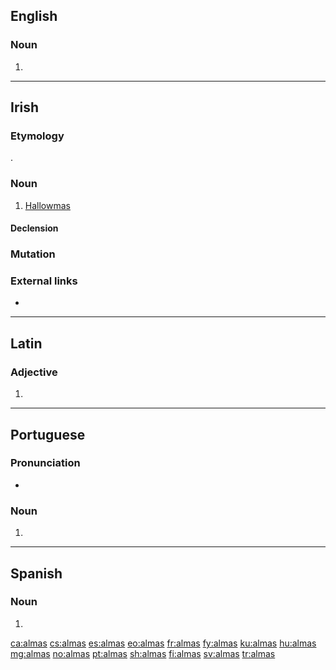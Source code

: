 ==English==

===Noun===
{{head|en|noun plural form}}

# {{plural of|alma|lang=en}}

----

==Irish==

===Etymology===
{{bor|ga|en|Hallowmas}}.

===Noun===
{{ga-noun|m|almais|-}}

# [[Hallowmas]]

====Declension====
{{ga-decl-m1-nopl|a|lmas|lmais}}

===Mutation===
{{ga-mut}}

===External links===
* {{R:ga:Ó Dónaill}}

{{topics|ga|Calendar terms|Holidays}}

----

==Latin==

===Adjective===
{{la-adj-form|almās}}

# {{inflection of|almus||acc|f|p|lang=la}}

----

==Portuguese==

===Pronunciation===
* {{a|PT}} {{IPA|/ˈaɫ.mɐʃ/|lang=pt}}

===Noun===
{{head|pt|noun form}}

# {{pt-noun form of|alma|onlyf|pl}}

----

==Spanish==

===Noun===
{{head|es|noun form|g=f-p}}

# {{plural of|alma|lang=es}}

[[ca:almas]]
[[cs:almas]]
[[es:almas]]
[[eo:almas]]
[[fr:almas]]
[[fy:almas]]
[[ku:almas]]
[[hu:almas]]
[[mg:almas]]
[[no:almas]]
[[pt:almas]]
[[sh:almas]]
[[fi:almas]]
[[sv:almas]]
[[tr:almas]]